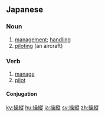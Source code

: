 ==Japanese==
{{ja-kanjitab|そう|じゅう|yomi=on}}

===Noun===
{{ja-noun|そうじゅう}}

# [[management]]; [[handling]]
# [[piloting]] (an aircraft)

===Verb===
{{ja-verb-suru|そうじゅう}}

# [[manage]]
# [[pilot]]

====Conjugation====
{{ja-suru|そうじゅう}}

[[ky:操縦]]
[[hu:操縦]]
[[ja:操縦]]
[[sv:操縦]]
[[zh:操縦]]